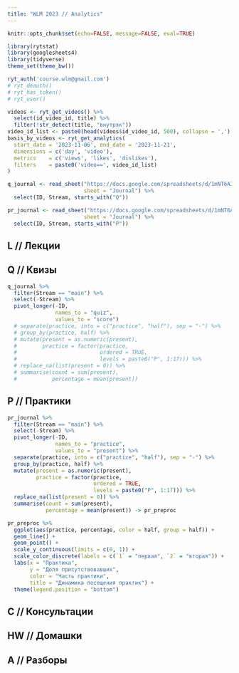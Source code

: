 ```yaml
---
title: "WLM 2023 // Analytics"
---
```


```r
knitr::opts_chunk$set(echo=FALSE, message=FALSE, eval=TRUE)
```

```r
library(rytstat)
library(googlesheets4)
library(tidyverse)
theme_set(theme_bw())
```

```r
ryt_auth('course.wlm@gmail.com')
# ryt_deauth()
# ryt_has_token()
# ryt_user()
```

```r
videos <- ryt_get_videos() %>% 
  select(id_video_id, title) %>% 
  filter(!str_detect(title, "внутряк"))
video_id_list <- paste0(head(videos$id_video_id, 500), collapse = ',')
basis_by_videos <- ryt_get_analytics(
  start_date = '2023-11-06', end_date = '2023-11-21',
  dimensions = c('day', 'video'),
  metrics    = c('views', 'likes', 'dislikes'), 
  filters    = paste0('video==', video_id_list)
)
```

```r
q_journal <- read_sheet("https://docs.google.com/spreadsheets/d/1mNT6A3qJTnS5EXQJg6MKFNinRqOVmrGErMZdrfsN9To/edit?usp=sharing",
                        sheet = "Journal") %>% 
  select(ID, Stream, starts_with("Q"))
```

```r
pr_journal <- read_sheet("https://docs.google.com/spreadsheets/d/1mNT6A3qJTnS5EXQJg6MKFNinRqOVmrGErMZdrfsN9To/edit?usp=sharing",
                        sheet = "Journal") %>% 
  select(ID, Stream, starts_with("P"))
```






## L // Лекции



## Q // Квизы

```r
q_journal %>% 
  filter(Stream == "main") %>% 
  select(-Stream) %>% 
  pivot_longer(-ID, 
               names_to = "quiz",
               values_to = "score")
  # separate(practice, into = c("practice", "half"), sep = "-") %>% 
  # group_by(practice, half) %>% 
  # mutate(present = as.numeric(present),
  #        practice = factor(practice,
  #                          ordered = TRUE,
  #                          levels = paste0("P", 1:17))) %>%
  # replace_na(list(present = 0)) %>% 
  # summarise(count = sum(present),
  #           percentage = mean(present))
```


## P // Практики

```r
pr_journal %>% 
  filter(Stream == "main") %>% 
  select(-Stream) %>% 
  pivot_longer(-ID, 
               names_to = "practice",
               values_to = "present") %>% 
  separate(practice, into = c("practice", "half"), sep = "-") %>% 
  group_by(practice, half) %>% 
  mutate(present = as.numeric(present),
         practice = factor(practice,
                           ordered = TRUE,
                           levels = paste0("P", 1:17))) %>%
  replace_na(list(present = 0)) %>% 
  summarise(count = sum(present),
            percentage = mean(present)) -> pr_preproc
```

```r
pr_preproc %>% 
  ggplot(aes(practice, percentage, color = half, group = half)) +
  geom_line() +
  geom_point() +
  scale_y_continuous(limits = c(0, 1)) +
  scale_color_discrete(labels = c(`1` = "первая", `2` = "вторая")) +
  labs(x = "Практика",
       y = "Доля присутствовавших",
       color = "Часть практики",
       title = "Динамика посещения практик") +
  theme(legend.position = "bottom")
```

## C // Консультации

## HW // Домашки

## A // Разборы

